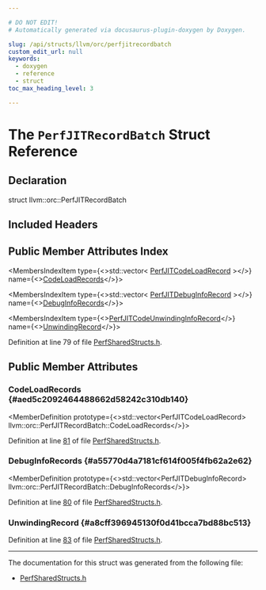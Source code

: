 ```yaml
---

# DO NOT EDIT!
# Automatically generated via docusaurus-plugin-doxygen by Doxygen.

slug: /api/structs/llvm/orc/perfjitrecordbatch
custom_edit_url: null
keywords:
  - doxygen
  - reference
  - struct
toc_max_heading_level: 3

---
```





# The `PerfJITRecordBatch` Struct Reference

<DoxygenPage pluginConfig={pluginConfig}>



## Declaration

<CodeBlock>struct llvm::orc::PerfJITRecordBatch</CodeBlock>

## Included Headers

<IncludesList>
<IncludesListItem
  filePath="llvm/ExecutionEngine/Orc/Shared/PerfSharedStructs.h"
  permalink="/docs/api/files/include/include/llvm/include/llvm/executionengine/include/llvm/executionengine/orc/include/llvm/executionengine/orc/shared/perfsharedstructs-h"
  isLocal="true" />
</IncludesList>

## Public Member Attributes Index

<MembersIndex>

<MembersIndexItem
  type={<>std::vector&lt; <a href="/docs/api/structs/llvm/orc/perfjitcodeloadrecord">PerfJITCodeLoadRecord</a> &gt;</>}
  name={<><a href="#aed5c2092464488662d58242c310db140">CodeLoadRecords</a></>}>
</MembersIndexItem>

<MembersIndexItem
  type={<>std::vector&lt; <a href="/docs/api/structs/llvm/orc/perfjitdebuginforecord">PerfJITDebugInfoRecord</a> &gt;</>}
  name={<><a href="#a55770d4a7181cf614f005f4fb62a2e62">DebugInfoRecords</a></>}>
</MembersIndexItem>

<MembersIndexItem
  type={<><a href="/docs/api/structs/llvm/orc/perfjitcodeunwindinginforecord">PerfJITCodeUnwindingInfoRecord</a></>}
  name={<><a href="#a8cff396945130f0d41bcca7bd88bc513">UnwindingRecord</a></>}>
</MembersIndexItem>

</MembersIndex>


Definition at line 79 of file <a href="/docs/api/files/include/include/llvm/include/llvm/executionengine/include/llvm/executionengine/orc/include/llvm/executionengine/orc/shared/perfsharedstructs-h">PerfSharedStructs.h</a>.

<SectionDefinition>

## Public Member Attributes

### CodeLoadRecords {#aed5c2092464488662d58242c310db140}

<MemberDefinition
  prototype={<>std::vector&lt;PerfJITCodeLoadRecord&gt; llvm::orc::PerfJITRecordBatch::CodeLoadRecords</>}>

Definition at line <a href="/docs/api/files/include/include/llvm/include/llvm/executionengine/include/llvm/executionengine/orc/include/llvm/executionengine/orc/shared/perfsharedstructs-h/#l00081">81</a> of file <a href="/docs/api/files/include/include/llvm/include/llvm/executionengine/include/llvm/executionengine/orc/include/llvm/executionengine/orc/shared/perfsharedstructs-h">PerfSharedStructs.h</a>.
</MemberDefinition>

### DebugInfoRecords {#a55770d4a7181cf614f005f4fb62a2e62}

<MemberDefinition
  prototype={<>std::vector&lt;PerfJITDebugInfoRecord&gt; llvm::orc::PerfJITRecordBatch::DebugInfoRecords</>}>

Definition at line <a href="/docs/api/files/include/include/llvm/include/llvm/executionengine/include/llvm/executionengine/orc/include/llvm/executionengine/orc/shared/perfsharedstructs-h/#l00080">80</a> of file <a href="/docs/api/files/include/include/llvm/include/llvm/executionengine/include/llvm/executionengine/orc/include/llvm/executionengine/orc/shared/perfsharedstructs-h">PerfSharedStructs.h</a>.
</MemberDefinition>

### UnwindingRecord {#a8cff396945130f0d41bcca7bd88bc513}

<MemberDefinition
  prototype="PerfJITCodeUnwindingInfoRecord llvm::orc::PerfJITRecordBatch::UnwindingRecord">

Definition at line <a href="/docs/api/files/include/include/llvm/include/llvm/executionengine/include/llvm/executionengine/orc/include/llvm/executionengine/orc/shared/perfsharedstructs-h/#l00083">83</a> of file <a href="/docs/api/files/include/include/llvm/include/llvm/executionengine/include/llvm/executionengine/orc/include/llvm/executionengine/orc/shared/perfsharedstructs-h">PerfSharedStructs.h</a>.
</MemberDefinition>

</SectionDefinition>

<hr/>

The documentation for this struct was generated from the following file:

<ul>
<li><a href="/docs/api/files/include/include/llvm/include/llvm/executionengine/include/llvm/executionengine/orc/include/llvm/executionengine/orc/shared/perfsharedstructs-h">PerfSharedStructs.h</a></li>
</ul>

</DoxygenPage>
